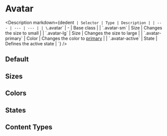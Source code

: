 
# Avatar

<Description
  markdown={dedent`
  | Selector | Type | Description |
  | --- | --- | --- |
  | \`.avatar\` | - | Base class |
  | \`.avatar-sm\` | Size | Changes the size to small |
  | \`.avatar-lg\` | Size | Changes the size to large |
  | \`.avatar-primary\` | Color | Changes the color to [primary](?path=/docs/tokens-colors--page) |
  | \`.avatar-active\` | State | Defines the active state |
`}
/>

## Default

<Canvas>
  <Story id="components-avatar--default" />
</Canvas>

## Sizes

<Canvas>
  <Story id="components-avatar--sizes" />
</Canvas>

## Colors

<Canvas>
  <Story id="components-avatar--colors" />
</Canvas>

## States

<Canvas>
  <Story id="components-avatar--states" />
</Canvas>

## Content Types

<Canvas>
  <Story id="components-avatar--content-types" />
</Canvas>
